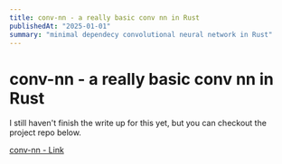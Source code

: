 ```yaml
---
title: conv-nn - a really basic conv nn in Rust
publishedAt: "2025-01-01"
summary: "minimal dependecy convolutional neural network in Rust"
---
```


# conv-nn - a really basic conv nn in Rust

I still haven't finish the write up for this yet, but you can checkout the project repo below.

[conv-nn - Link](https://github.com/tkruer/conv-nn)
